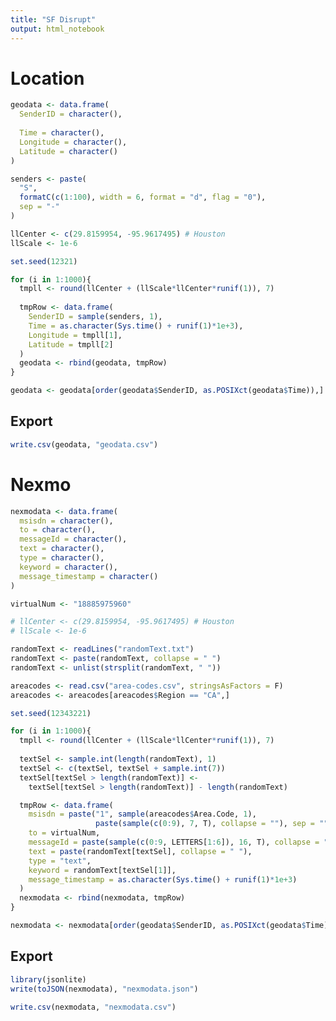 ```yaml
---
title: "SF Disrupt"
output: html_notebook
---
```


# Location

```r
geodata <- data.frame(
  SenderID = character(),
  
  Time = character(),
  Longitude = character(),
  Latitude = character()
)

senders <- paste(
  "S",
  formatC(c(1:100), width = 6, format = "d", flag = "0"),
  sep = "-"
)

llCenter <- c(29.8159954, -95.9617495) # Houston
llScale <- 1e-6

set.seed(12321)

for (i in 1:1000){
  tmpll <- round(llCenter + (llScale*llCenter*runif(1)), 7)
  
  tmpRow <- data.frame(
    SenderID = sample(senders, 1),
    Time = as.character(Sys.time() + runif(1)*1e+3),
    Longitude = tmpll[1],
    Latitude = tmpll[2]
  )
  geodata <- rbind(geodata, tmpRow)
}

geodata <- geodata[order(geodata$SenderID, as.POSIXct(geodata$Time)),]
```

## Export

```r
write.csv(geodata, "geodata.csv")
```

# Nexmo

```r
nexmodata <- data.frame(
  msisdn = character(),
  to = character(),
  messageId = character(),
  text = character(),
  type = character(),
  keyword = character(),
  message_timestamp = character()
)

virtualNum <- "18885975960"

# llCenter <- c(29.8159954, -95.9617495) # Houston
# llScale <- 1e-6

randomText <- readLines("randomText.txt")
randomText <- paste(randomText, collapse = " ")
randomText <- unlist(strsplit(randomText, " "))

areacodes <- read.csv("area-codes.csv", stringsAsFactors = F)
areacodes <- areacodes[areacodes$Region == "CA",]

set.seed(12343221)

for (i in 1:1000){
  tmpll <- round(llCenter + (llScale*llCenter*runif(1)), 7)
  
  textSel <- sample.int(length(randomText), 1)
  textSel <- c(textSel, textSel + sample.int(7))
  textSel[textSel > length(randomText)] <-
    textSel[textSel > length(randomText)] - length(randomText)

  tmpRow <- data.frame(
    msisdn = paste("1", sample(areacodes$Area.Code, 1),
                   paste(sample(c(0:9), 7, T), collapse = ""), sep = ""),
    to = virtualNum,
    messageId = paste(sample(c(0:9, LETTERS[1:6]), 16, T), collapse = ""),
    text = paste(randomText[textSel], collapse = " "),
    type = "text",
    keyword = randomText[textSel[1]],
    message_timestamp = as.character(Sys.time() + runif(1)*1e+3)
  )
  nexmodata <- rbind(nexmodata, tmpRow)
}

nexmodata <- nexmodata[order(geodata$SenderID, as.POSIXct(geodata$Time)),]
```

## Export

```r
library(jsonlite)
write(toJSON(nexmodata), "nexmodata.json")

write.csv(nexmodata, "nexmodata.csv")
```
